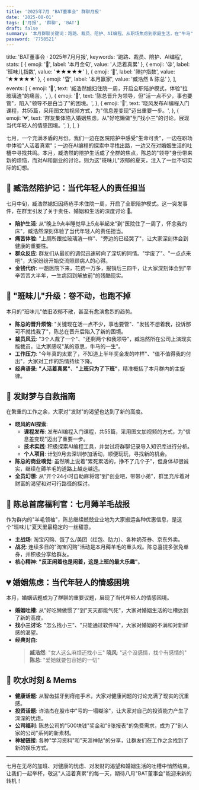 ```yaml
---
title: '2025年7月 "BAT董事会" 群聊月报'
date: '2025-08-01'
tags: ['月报', '群聊', 'BAT']
draft: false
summary: '本月群聊关键词：跑路、裁员、陪护、AI编程。从职场焦虑到家庭生活，在"牛马"日常中寻找出路。'
password: '7758521'
---
```



  title: 'BAT董事会 · 2025年7月月报',
  keywords: '跑路、裁员、陪护、AI编程',
  stats: [
    { emoji: '💬', label: '本月金句', value: '人活着真累' },
    { emoji: '😫', label: '班味儿指数', value: '★★★★★' },
    { emoji: '🏥', label: '陪护指数', value: '★★★★★' },
    { emoji: '🏆', label: '本月赢家', value: '臧浩然 & 陈总' },
  ],
  events: [
    {
      emoji: '🏥',
      text: '臧浩然媳妇住院一周，开启全职陪护模式，体验"拉玻璃渣"的痛苦。',
    },
    {
      emoji: '💼',
      text: '陈总晋升为领导，但"活一点不少，事也要管"，陷入"领导不是白当了"的困境。',
    },
    {
      emoji: '🚀',
      text: '晓风发布AI编程入门课程，共55篇，采用图文加视频方式，为"信息差变现"迈出重要一步。',
    },
    {
      emoji: '💔',
      text: '群友集体陷入婚姻焦虑，从"好吃懒做"到"找小三"的讨论，展现当代年轻人的情感困境。',
    },
  ],
}

七月，一个充满矛盾的月份。我们一边在医院陪护中感受"生命可贵"，一边在职场中体验"人活着真累"；一边在AI编程的探索中寻找出路，一边又在对婚姻生活的吐槽中寻找共鸣。本月，臧浩然的陪护生活成了全群的焦点，陈总的"领导"身份带来新的烦恼，而对AI和副业的讨论，则为这"班味儿"浓郁的夏天，注入了一丝不切实际的幻想。

<MonthlyReportCard report={reportData} />

## 🏥 臧浩然陪护记：当代年轻人的责任担当

七月中旬，臧浩然媳妇因痔疮手术住院一周，开启了全职陪护模式。这一突发事件，在群里引发了关于责任、婚姻和生活的深度讨论 🔔。

- **陪护生活**: 从"晚上9点半睡觉早上5点半起来"到"医院住了一周了，怀念我的床"，臧浩然深刻体验了当代年轻人的责任担当。
- **痛苦体验**: "上厕所跟拉玻璃渣一样"、"旁边的已经哭了"，让大家深刻体会到健康的重要性。
- **群众反应**: 群友们从最初的调侃迅速转向了深切的同情。"学废了"、"一点点来吧"，大家纷纷开始交流照顾病人的心得。
- **金钱代价**: 一趟医院下来，花费一万多，报销后三四千，让大家深刻体会到"辛辛苦苦大半年，一生病回到解放前"的残酷现实。

## 💼 "班味儿"升级：卷不动，也跑不掉

本月的"班味儿"依旧浓郁不散，甚至有愈演愈烈的趋势。

- **陈总的晋升烦恼**: "关键现在活一点不少，事也要管"、"发钱不想着我，投诉那可不就找我了"，陈总在晋升后陷入了新的困境。
- **裁员风云**: "3个人裁了一个"、"还剩两个和我领导"，臧浩然所在公司上演现实版裁员，让大家感叹"某的意思，牛马的一生"。
- **工作压力**: "今年真的太累了，不知道上半年奖金发的咋样"、"值不值得我的付出"，大家对工作的热情持续下降。
- **经典语录**: **"人活着真累"**、**"上班只为了下班"**，精准概括了本月群内的主旋律。

## 🚀 发财梦与自救指南

在繁重的工作之余，大家对"发财"的渴望也达到了新的高度。

- **晓风的AI探索**:
    - **课程发布**: 发布AI编程入门课程，共55篇，采用图文加视频的方式，为"信息差变现"迈出了重要一步。
    - **技术实践**: 积极探索AI编程工具，并尝试将群聊记录导入知识库进行分析。
    - **个人项目**: 计划9月去深圳参加活动，顺便玩玩，寻找新的机会。
- **陈总的商业嗅觉**: 虽然嘴上说着"累死累活的，挣不了几个子"，但身体却很诚实，继续在薅羊毛的道路上越走越远。
- **全员幻想**: 从"开个24小时自助麻将馆"到"创业吧，带带小弟"，群里充斥着对财富的渴望和对可行路径的探讨。

## 🐑 陈总首席福利官：七月薅羊毛战报

作为群内的"羊毛领袖"，陈总继续兢兢业业地为大家搬运各种优惠信息，是这个"班味儿"夏天里最稳定的一丝甜意。

- **主战场**: 淘宝闪购、饿了么/美团（红包、助力）、各种奶茶券、京东外卖。
- **战况**: 连续多日的"淘宝闪购"活动是本月薅羊毛的重头戏。陈总喜提多张免单券，并积极分享给群友。
- **核心精神**: **"反正闲着也是闲着，这是上班的最大乐趣"**。

## 💔 婚姻焦虑：当代年轻人的情感困境

本月，婚姻话题成为了群聊的重要议题，展现了当代年轻人的情感困境。

- **婚姻吐槽**: 从"好吃懒做惯了"到"天天都能气死"，大家对婚姻生活的吐槽达到了新的高度。
- **找小三讨论**: "怎么找小三"、"只能通过软件吗"，大家对婚姻的不满和对新鲜感的渴望。
- **经典对白**:
    > **臧浩然**: "女人这么麻烦还找小三"
    > **晓风**: "这个没感情，找个有感情的"
    > **陈总**: "爱她就要包容她的一切"

## 🌊 吹水时刻 & Mems

- **健康话题**: 从智齿拔牙到痔疮手术，大家对健康问题的讨论充满了现实的沉重感。
- **投资话题**: 许浩杰在股市中"亏的一塌糊涂"，让大家对自己的投资能力产生了深深的忧虑。
- **公司福利**: 陈总公司的"500块钱"奖金和"9张报表"的免费需求，成为了"别人家的公司"系列的新素材。
- **神秘链接**: 各种"学习资料"和"天涯神贴"的分享，让群友们在工作之余找到了新的娱乐方式。

---

七月在无尽的加班、对健康的忧虑、对发财的渴望和婚姻生活的吐槽中悄然结束。让我们一起举杯，敬这"人活着真累"的每一天，期待八月"BAT董事会"能迎来新的转机！ 